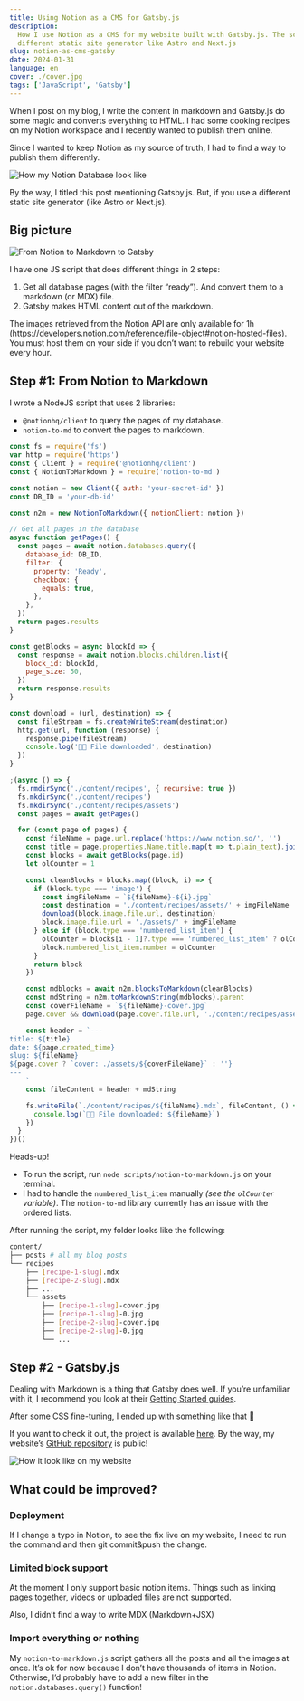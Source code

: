 ```yaml
---
title: Using Notion as a CMS for Gatsby.js
description:
  How I use Notion as a CMS for my website built with Gatsby.js. The script can also be used with
  different static site generator like Astro and Next.js
slug: notion-as-cms-gatsby
date: 2024-01-31
language: en
cover: ./cover.jpg
tags: ['JavaScript', 'Gatsby']
---
```



When I post on my blog, I write the content in markdown and Gatsby.js do some magic and converts
everything to HTML. I had some cooking recipes on my Notion workspace and I recently wanted to
publish them online.

Since I wanted to keep Notion as my source of truth, I had to find a way to publish them
differently.

![How my Notion Database look like](./recipe-box-notion.png)

By the way, I titled this post mentioning Gatsby.js. But, if you use a different static site
generator (like Astro or Next.js).

## Big picture

![From Notion to Markdown to Gatsby](./md-to-gatsby.png)

I have one JS script that does different things in 2 steps:

1. Get all database pages (with the filter “ready”). And convert them to a markdown (or MDX) file.
2. Gatsby makes HTML content out of the markdown.

<Warning title="About the images">
  The images retrieved from the Notion API are only available for 1h
  (https://developers.notion.com/reference/file-object#notion-hosted-files). You must host them on
  your side if you don’t want to rebuild your website every hour.
</Warning>

## Step #1: From Notion to Markdown

I wrote a NodeJS script that uses 2 libraries:

- `@notionhq/client` to query the pages of my database.
- `notion-to-md` to convert the pages to markdown.

```jsx title="scripts/notion-to-markdown.js"
const fs = require('fs')
var http = require('https')
const { Client } = require('@notionhq/client')
const { NotionToMarkdown } = require('notion-to-md')

const notion = new Client({ auth: 'your-secret-id' })
const DB_ID = 'your-db-id'

const n2m = new NotionToMarkdown({ notionClient: notion })

// Get all pages in the database
async function getPages() {
  const pages = await notion.databases.query({
    database_id: DB_ID,
    filter: {
      property: 'Ready',
      checkbox: {
        equals: true,
      },
    },
  })
  return pages.results
}

const getBlocks = async blockId => {
  const response = await notion.blocks.children.list({
    block_id: blockId,
    page_size: 50,
  })
  return response.results
}

const download = (url, destination) => {
  const fileStream = fs.createWriteStream(destination)
  http.get(url, function (response) {
    response.pipe(fileStream)
    console.log('👨‍🍳 File downloaded', destination)
  })
}

;(async () => {
  fs.rmdirSync('./content/recipes', { recursive: true })
  fs.mkdirSync('./content/recipes')
  fs.mkdirSync('./content/recipes/assets')
  const pages = await getPages()

  for (const page of pages) {
    const fileName = page.url.replace('https://www.notion.so/', '')
    const title = page.properties.Name.title.map(t => t.plain_text).join()
    const blocks = await getBlocks(page.id)
    let olCounter = 1

    const cleanBlocks = blocks.map((block, i) => {
      if (block.type === 'image') {
        const imgFileName = `${fileName}-${i}.jpg`
        const destination = './content/recipes/assets/' + imgFileName
        download(block.image.file.url, destination)
        block.image.file.url = './assets/' + imgFileName
      } else if (block.type === 'numbered_list_item') {
        olCounter = blocks[i - 1]?.type === 'numbered_list_item' ? olCounter + 1 : 1
        block.numbered_list_item.number = olCounter
      }
      return block
    })

    const mdblocks = await n2m.blocksToMarkdown(cleanBlocks)
    const mdString = n2m.toMarkdownString(mdblocks).parent
    const coverFileName = `${fileName}-cover.jpg`
    page.cover && download(page.cover.file.url, './content/recipes/assets/' + coverFileName)

    const header = `---
title: ${title}
date: ${page.created_time}
slug: ${fileName}
${page.cover ? `cover: ./assets/${coverFileName}` : ''}
---
    `
    const fileContent = header + mdString

    fs.writeFile(`./content/recipes/${fileName}.mdx`, fileContent, () => {
      console.log(`👨‍🍳 File downloaded: ${fileName}`)
    })
  }
})()
```

Heads-up!

- To run the script, run `node scripts/notion-to-markdown.js` on your terminal.
- I had to handle the `numbered_list_item` manually _(see the `olCounter` variable)_. The
  `notion-to-md` library currently has an issue with the ordered lists.

After running the script, my folder looks like the following:

```sh
content/
├── posts # all my blog posts
└── recipes
    ├── [recipe-1-slug].mdx
    ├── [recipe-2-slug].mdx
    ├── ...
    └── assets
        ├── [recipe-1-slug]-cover.jpg
        ├── [recipe-1-slug]-0.jpg
        ├── [recipe-2-slug]-cover.jpg
        ├── [recipe-2-slug]-0.jpg
        └── ...
```

## Step #2 - Gatsby.js

Dealing with Markdown is a thing that Gatsby does well. If you’re unfamiliar with it, I recommend
you look at their
[Getting Started guides](https://www.gatsbyjs.com/docs/how-to/routing/adding-markdown-pages/).

After some CSS fine-tuning, I ended up with something like that 🥳

If you want to check it out, the project is available [here](https://maxpou.fr/recipes). By the way,
my website’s [GitHub repository](https://github.com/maxpou/maxpou.fr) is public!

![How it look like on my website](./kitchen-preview.png)

## What could be improved?

### Deployment

If I change a typo in Notion, to see the fix live on my website, I need to run the command and then
git commit&push the change.

### Limited block support

At the moment I only support basic notion items. Things such as linking pages together, videos or
uploaded files are not supported.

Also, I didn’t find a way to write MDX (Markdown+JSX)

### Import everything or nothing

My `notion-to-markdown.js` script gathers all the posts and all the images at once. It’s ok for now
because I don’t have thousands of items in Notion. Otherwise, I’d probably have to add a new filter
in the `notion.databases.query()` function!
